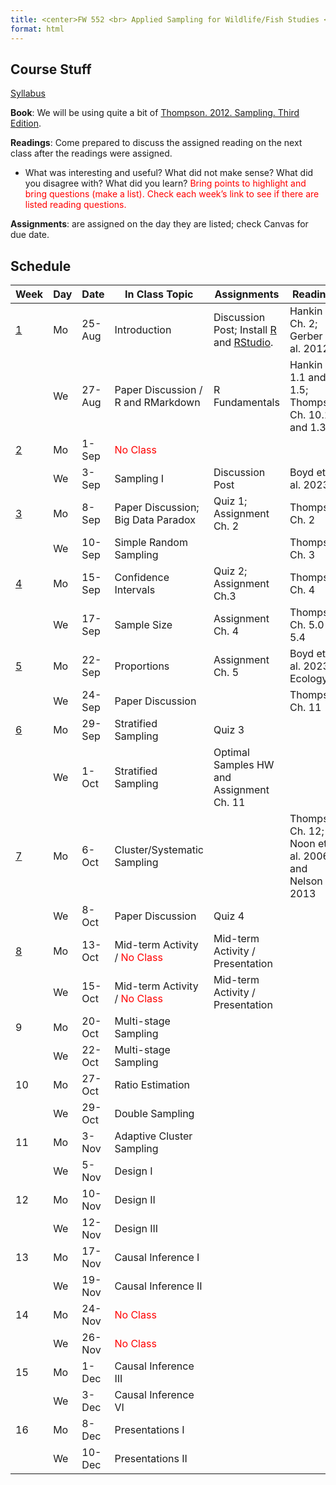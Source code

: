 ```yaml
---
title: <center>FW 552 <br> Applied Sampling for Wildlife/Fish Studies <br> (Fall 2025)</center>
format: html
---
```

## Course Stuff

```{=html}
<title>Schedule</title>
<style type="text/css">

code.r{
  font-size: 30px;
}
</style>

<a href="/FW552/Syllabus.qmd">Syllabus</a></p>
```

**Book**: We will be using quite a bit of [Thompson. 2012. Sampling. Third Edition](/readings552/Sampling - 2012 - Thompson.pdf).

**Readings**: Come prepared to discuss the assigned reading on the next class after the readings were assigned. 

- What was interesting and useful? What did not make sense? What did you disagree with? What did you learn? <span style="color:red">Bring points to highlight and bring questions (make a list). Check each week's link to see if there are listed reading questions.</span>

**Assignments**: are assigned on the day they are listed; check Canvas for due date.



  

## Schedule 

Week                                |	Day|	Date     | 	In Class Topic                         | Assignments           |	   Readings
-                                   | -- | -----     |----                  | ----  |----                                  
<a href="/FW552/week1.qmd">1</a>    | Mo | 25-Aug	   | Introduction                            | Discussion Post; Install [R](https://www.r-project.org/) and [RStudio](https://posit.co/download/rstudio-desktop/). |  Hankin Ch. 2; Gerber et al. 2012                    
&nbsp;                              |	We | 27-Aug	   | Paper Discussion / R and RMarkdown      | R Fundamentals           | Hankin Ch 1.1 and 1.5; Thompson Ch. 10.1 and 1.3
<a href="/FW552/week2.qmd">2</a>    |	Mo | 1-Sep	   | <span style="color:red">No Class</span> |                          |                         
&nbsp;                              | We | 3-Sep	   | Sampling I                              | Discussion Post          | Boyd et al. 2023 
<a href="/FW552/week3.qmd">3</a>    |	Mo | 8-Sep	   | Paper Discussion; Big Data Paradox      | Quiz 1; Assignment Ch. 2 | Thompson Ch. 2        
&nbsp;                              |	We | 10-Sep	   | Simple Random Sampling                  |                          | Thompson Ch. 3   
<a href="/FW552/week4.qmd">4</a>    |	Mo | 15-Sep	   | Confidence Intervals                    | Quiz 2; Assignment Ch.3  | Thompson Ch. 4          
&nbsp;                              |	We | 17-Sep	   | Sample Size                             | Assignment Ch. 4         | Thompson Ch. 5.0 - 5.4 
<a href="/FW552/week5.qmd">5</a>    |	Mo | 22-Sep	   | Proportions                             | Assignment Ch. 5         | Boyd et al. 2023 Ecology
&nbsp;                              |	We | 24-Sep	   | Paper Discussion                        |                          | Thompson Ch. 11
<a href="/FW552/week6.qmd">6</a>    |	Mo | 29-Sep	   | Stratified Sampling                     | Quiz 3                   |               
&nbsp;                              |	We | 1-Oct	   | Stratified Sampling                     | Optimal Samples HW and Assignment Ch. 11  |       
<a href="/FW552/week7.qmd">7</a>    |	Mo | 6-Oct	   | Cluster/Systematic Sampling             |                   | Thompson Ch. 12; Noon et al. 2006 and Nelson 2013  
&nbsp;                              |	We | 8-Oct	   | Paper Discussion                        | Quiz 4                |                 
<a href="/FW552/week8.qmd">8</a>   |	Mo | 13-Oct    | Mid-term Activity  / <span style="color:red">No Class</span>   | Mid-term Activity / Presentation   |      
&nbsp;                              |	We | 15-Oct	   | Mid-term Activity / <span style="color:red">No Class</span>    | Mid-term Activity / Presentation  |              
9                                   |	Mo | 20-Oct	   | Multi-stage Sampling                         |                   |                        
&nbsp;                              |	We | 22-Oct	   | Multi-stage Sampling                          |                   |                       
10                                  | Mo | 27-Oct    | Ratio Estimation                         |                   |                  
&nbsp;                              | We | 29-Oct	   | Double Sampling                           |                   |                          
11                                  | Mo | 3-Nov	   | Adaptive Cluster Sampling               |                   |                   
&nbsp;                              | We | 5-Nov	   | Design I             |                   |                     
12                                  | Mo | 10-Nov	   | Design II          |                   |                                
&nbsp;                              | We | 12-Nov	   | Design III            |                   |          
13                                  | Mo | 17-Nov	   | Causal Inference I                       |                   |                   
&nbsp;                              | We | 19-Nov	   | Causal Inference II                    |                   |                             
14                                  | Mo | 24-Nov	   | <span style="color:red">No Class</span> |                   |                          
&nbsp;                              | We | 26-Nov	   | <span style="color:red">No Class</span> |                   |                      
15                                  | Mo | 1-Dec	   | Causal Inference III                   |                   |             
&nbsp;                              | We | 3-Dec	   | Causal Inference VI                        |                   |           
16                                  | Mo | 8-Dec	   | Presentations I                         |                   |           
&nbsp;                              | We | 10-Dec	   | Presentations II                         |                   |                                     
